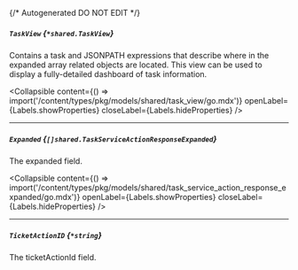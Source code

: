 {/* Autogenerated DO NOT EDIT  */}

##### `TaskView` *{`*shared.TaskView`}*
Contains a task and JSONPATH expressions that describe where in the expanded array related objects are located. This view can be used to display a fully\-detailed dashboard of task information.

<Collapsible content={() => import('/content/types/pkg/models/shared/task_view/go.mdx')} openLabel={Labels.showProperties} closeLabel={Labels.hideProperties} />


---
##### `Expanded` *{`[]shared.TaskServiceActionResponseExpanded`}*
The expanded field.

<Collapsible content={() => import('/content/types/pkg/models/shared/task_service_action_response_expanded/go.mdx')} openLabel={Labels.showProperties} closeLabel={Labels.hideProperties} />


---
##### `TicketActionID` *{`*string`}*
The ticketActionId field.


